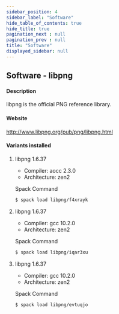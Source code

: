 ```yaml
---
sidebar_position: 4
sidebar_label: "Software"
hide_table_of_contents: true
hide_title: true
pagination_next : null
pagination_prev : null
title: "Software"
displayed_sidebar: null
---
```


## Software - libpng


#### Description
libpng is the official PNG reference library.

#### Website
http://www.libpng.org/pub/png/libpng.html

#### Variants installed

1. libpng 1.6.37

    - Compiler: aocc 2.3.0
    - Architecture: zen2

    Spack Command
    ```bash
    $ spack load libpng/f4xrayk
    ```

2. libpng 1.6.37

    - Compiler: gcc 10.2.0
    - Architecture: zen2

    Spack Command
    ```bash
    $ spack load libpng/iqar3xu
    ```

3. libpng 1.6.37

    - Compiler: gcc 10.2.0
    - Architecture: zen2

    Spack Command
    ```bash
    $ spack load libpng/evtuqjo
    ```
